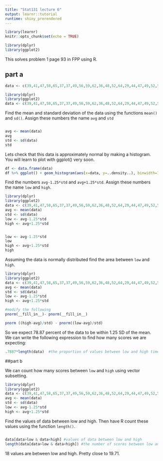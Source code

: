 ```yaml
---
title: "Stat131 lecture 6"
output: learnr::tutorial
runtime: shiny_prerendered
---
```


```r
library(learnr)
knitr::opts_chunk$set(echo = TRUE)
```

```r
library(dplyr)
library(ggplot2)

```


This solves problem 1 page 93 in FPP using R.

## part a


```r
data <- c(39,41,47,58,65,37,37,49,56,59,62,36,48,52,64,29,44,47,49,52,53,54,72,50,50)
```


```r
library(dplyr)
library(ggplot2)
data <- c(39,41,47,58,65,37,37,49,56,59,62,36,48,52,64,29,44,47,49,52,53,54,72,50,50)
```


Find the mean and standard deviation of the data using the functions `mean()` and `sd()`. Assign these numbers the name `avg` and `std`

```r


```


```r
avg <- mean(data)
avg
std <- sd(data)
std
```


Lets check that this data is approximately normal by making a histogram.  You will learn to plot with ggplot() very soon. 
```r
df <- data.frame(data)
df %>% ggplot() + geom_histogram(aes(x=data, y=..density..), binwidth=10)
```

Find the numbers `avg-1.25*std` and `avg+1.25*std`. Assign these numbers the name `low` and `high`.


```r
library(dplyr)
library(ggplot2)
data <- c(39,41,47,58,65,37,37,49,56,59,62,36,48,52,64,29,44,47,49,52,53,54,72,50,50)
avg <- mean(data)
std <- sd(data)
low <- avg-1.25*std
high <- avg+1.25*std
```


```r


```


```r
low <- avg-1.25*std
low
high <- avg+1.25*std
high
```


Assuming the data is normally distributed find the area between `low` and `high`.

```r
library(dplyr)
library(ggplot2)
data <- c(39,41,47,58,65,37,37,49,56,59,62,36,48,52,64,29,44,47,49,52,53,54,72,50,50)
avg <- mean(data)
std <- sd(data)
low <- avg-1.25*std
high <- avg+1.25*std
```



```r
#modify the following
pnorm(__fill_in__)- pnorm(__fill_in__)
```


```r
pnorm ((high-avg)/std) - pnorm((low-avg)/std)
```


So we expect 78.87 percent of the data to be within 1.25 SD of the mean.
We can write the following expression to find how many scores we are expecting:

```r
.7887*length(data)  #the proportion of values between low and high times the total number of scores.
```


##part b


We can count how many scores between `low` and `high` using vector subsetting.

```r
library(dplyr)
library(ggplot2)
data <- c(39,41,47,58,65,37,37,49,56,59,62,36,48,52,64,29,44,47,49,52,53,54,72,50,50)
avg <- mean(data)
std <- sd(data)
low <- avg-1.25*std
high <- avg+1.25*std
```

Find the values of data between low and high. Then have R count these values using the function `length()`.
```r


```




```r
data[data>low & data<high] #values of data between low and high
length(data[data>low & data<high]) #the number of scores between low and high
```

18 values are between low and high. Pretty close to 19.71.

